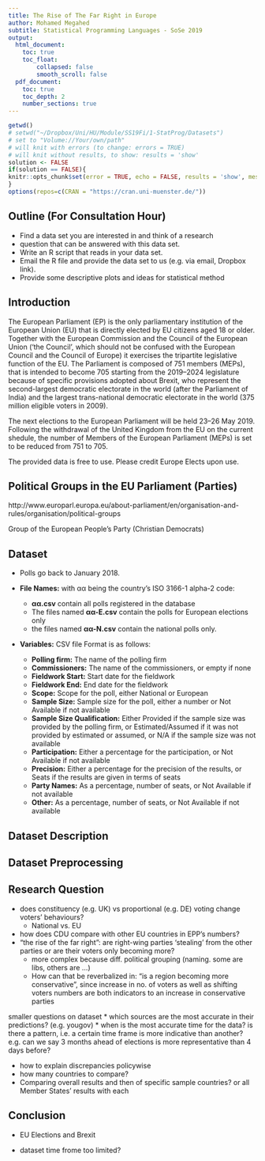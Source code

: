 ```yaml
---
title: The Rise of The Far Right in Europe 
author: Mohamed Megahed
subtitle: Statistical Programming Languages - SoSe 2019
output:
  html_document: 
    toc: true
    toc_float:
        collapsed: false
        smooth_scroll: false
  pdf_document:
    toc: true
    toc_depth: 2
    number_sections: true
---
```


```r
getwd()
# setwd("~/Dropbox/Uni/HU/Module/SS19Fi/1-StatProg/Datasets")
# set to "Volume://Your/own/path"
# will knit with errors (to change: errors = TRUE)
# will knit without results, to show: results = 'show'
solution <- FALSE
if(solution == FALSE){
knitr::opts_chunk$set(error = TRUE, echo = FALSE, results = 'show', message = FALSE, warning = FALSE, fig.keep = 'none', cache = FALSE)
}
options(repos=c(CRAN = "https://cran.uni-muenster.de/"))
```

## Outline (For Consultation Hour)

- Find a data set you are interested in and think of a research
- question that can be answered with this data set.
- Write an R script that reads in your data set.
- Email the R file and provide the data set to us (e.g. via email,
Dropbox link).
- Provide some descriptive plots and ideas for statistical
method


<!-- This is an R Markdown document. Markdown is a simple formatting syntax for authoring HTML, PDF, and MS Word documents. For more details on using R Markdown see <http://rmarkdown.rstudio.com>. -->

<!-- When you click the **Knit** button a document will be generated that includes both content as well as the output of any embedded R code chunks within the document. You can embed an R code chunk like this: -->

<!-- ```{r cars} -->
<!-- summary(cars) -->
<!-- ``` -->

<!-- You can also embed plots, for example: -->
<!-- ```{r pressure, echo=TRUE} -->
<!-- plot(pressure) -->
<!-- ``` -->

<!-- Note that the `echo = FALSE` parameter was added to the code chunk to prevent printing of the R code that generated the plot. -->

## Introduction

The European Parliament (EP) is the only parliamentary institution of the European Union (EU) that is directly elected by EU citizens aged 18 or older. Together with the European Commission and the Council of the European Union ('the Council', which should not be confused with the European Council and the Council of Europe) it exercises the tripartite legislative function of the EU. The Parliament is composed of 751 members (MEPs), that is intended to become 705 starting from the 2019–2024 legislature because of specific provisions adopted about Brexit, who represent the second-largest democratic electorate in the world (after the Parliament of India) and the largest trans-national democratic electorate in the world (375 million eligible voters in 2009).

The next elections to the European Parliament will be held 23–26 May 2019. Following the withdrawal of the United Kingdom from the EU on the current shedule, the number of Members of the European Parliament (MEPs) is set to be reduced from 751 to 705.


The provided data is free to use. Please credit Europe Elects upon use.

    
## Political Groups in the EU Parliament (Parties) 

http://www.europarl.europa.eu/about-parliament/en/organisation-and-rules/organisation/political-groups


Group of the European People's Party (Christian Democrats)
 


## Dataset

- Polls go back to January 2018.


- **File Names:** with αα being the country’s ISO 3166-1 alpha-2 code:
    - **αα.csv** contain all polls registered in the database
    - The files named **αα-E.csv** contain the polls for European elections only
    - the files named **αα-N.csv** contain the national polls only.
  
- **Variables:** CSV file Format is as follows:
    - **Polling firm:** The name of the polling firm
    - **Commissioners:** The name of the commissioners, or empty if none
    - **Fieldwork Start:** Start date for the fieldwork
    - **Fieldwork End:** End date for the fieldwork
    - **Scope:** Scope for the poll, either National or European
    - **Sample Size:** Sample size for the poll, either a number or Not Available if not available
    - **Sample Size Qualification:** Either Provided if the sample size was provided by the polling firm, or Estimated/Assumed if it was not provided by estimated or assumed, or N/A if the sample size was not available
    - **Participation:** Either a percentage for the participation, or Not Available if not available
    - **Precision:** Either a percentage for the precision of the results, or Seats if the results are given in terms of seats
    - **Party Names:** As a percentage, number of seats, or Not Available if not available
    - **Other:** As a percentage, number of seats, or Not Available if not available
    
## Dataset Description

## Dataset Preprocessing
 
## Research Question
* does constituency (e.g. UK) vs proportional (e.g. DE) voting change voters’ behaviours?
    * National vs. EU
* how does CDU compare with other EU countries in EPP's numbers?
* "the rise of the far right”: are right-wing parties 'stealing' from the other parties or are their voters  only becoming more?
    * more complex because diff. political grouping (naming. some are libs, others are …)
    * How can that be reverbalized in: “is a region becoming more conservative”, since increase in no. of voters as well as shifting voters numbers are both indicators to an increase in conservative parties

smaller questions on  dataset
* which sources are the most accurate in their predictions? (e.g. yougov)
* when is the most accurate time for the data? is there a pattern, i.e. a certain time frame is more indicative than another? e.g. can we say 3 months ahead of elections is more representative than 4 days before?

* how to explain discrepancies policywise
* how many countries to compare?
* Comparing overall results and then of specific sample countries? or all Member States' results with each
 
## Conclusion
* EU Elections and Brexit 

* dataset time frome too limited?
